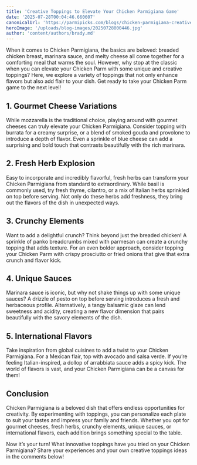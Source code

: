 ```yaml
---
title: 'Creative Toppings to Elevate Your Chicken Parmigiana Game'
date: '2025-07-28T00:04:46.660607'
canonicalUrl: 'https://parmipicks.com/blogs/chicken-parmigiana-creative-toppings'
heroImage: '/uploads/blog-images/20250728000446.jpg'
author: 'content/authors/brady.md'
---
```


When it comes to Chicken Parmigiana, the basics are beloved: breaded chicken breast, marinara sauce, and melty cheese all come together for a comforting meal that warms the soul. However, why stop at the classic when you can elevate your Chicken Parm with some unique and creative toppings? Here, we explore a variety of toppings that not only enhance flavors but also add flair to your dish. Get ready to take your Chicken Parm game to the next level!

## 1. Gourmet Cheese Variations
While mozzarella is the traditional choice, playing around with gourmet cheeses can truly elevate your Chicken Parmigiana. Consider topping with burrata for a creamy surprise, or a blend of smoked gouda and provolone to introduce a depth of flavor. Even a sprinkle of blue cheese can add a surprising and bold touch that contrasts beautifully with the rich marinara.

## 2. Fresh Herb Explosion
Easy to incorporate and incredibly flavorful, fresh herbs can transform your Chicken Parmigiana from standard to extraordinary. While basil is commonly used, try fresh thyme, cilantro, or a mix of Italian herbs sprinkled on top before serving. Not only do these herbs add freshness, they bring out the flavors of the dish in unexpected ways.

## 3. Crunchy Elements
Want to add a delightful crunch? Think beyond just the breaded chicken! A sprinkle of panko breadcrumbs mixed with parmesan can create a crunchy topping that adds texture. For an even bolder approach, consider topping your Chicken Parm with crispy prosciutto or fried onions that give that extra crunch and flavor kick.

## 4. Unique Sauces
Marinara sauce is iconic, but why not shake things up with some unique sauces? A drizzle of pesto on top before serving introduces a fresh and herbaceous profile. Alternatively, a tangy balsamic glaze can lend sweetness and acidity, creating a new flavor dimension that pairs beautifully with the savory elements of the dish.

## 5. International Flavors
Take inspiration from global cuisines to add a twist to your Chicken Parmigiana. For a Mexican flair, top with avocado and salsa verde. If you’re feeling Italian-inspired, a dollop of arrabbiata sauce adds a spicy kick. The world of flavors is vast, and your Chicken Parmigiana can be a canvas for them!

## Conclusion
Chicken Parmigiana is a beloved dish that offers endless opportunities for creativity. By experimenting with toppings, you can personalize each plate to suit your tastes and impress your family and friends. Whether you opt for gourmet cheeses, fresh herbs, crunchy elements, unique sauces, or international flavors, each addition brings something special to the table.

Now it’s your turn! What innovative toppings have you tried on your Chicken Parmigiana? Share your experiences and your own creative toppings ideas in the comments below!
 